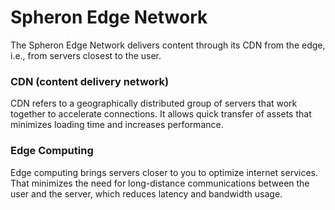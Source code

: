 
# Spheron Edge Network
The Spheron Edge Network delivers content through its CDN from the edge, i.e., from servers closest to the user. 

### CDN (content delivery network)
CDN refers to a geographically distributed group of servers that work together to accelerate connections. It allows quick transfer of assets that minimizes loading time and increases performance.

### Edge Computing
Edge computing brings servers closer to you to optimize internet services. That minimizes the need for long-distance communications between the user and the server, which reduces latency and bandwidth usage.

<Navigation name="CDN" />
